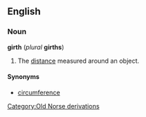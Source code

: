 ==English==
===Noun===
'''girth''' (''plural'' '''girths''')

#The [[distance]] measured around an object.

====Synonyms====
*[[circumference]]
[[Category:Old Norse derivations]]